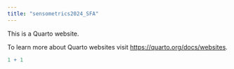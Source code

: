 ```yaml
---
title: "sensometrics2024_SFA"
---
```


This is a Quarto website.

To learn more about Quarto websites visit <https://quarto.org/docs/websites>.

```r
1 + 1
```
